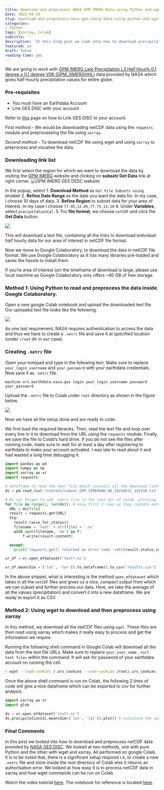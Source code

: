 ```yaml
---
title: Download and preprocess NASA GPM IMERG Data using Python and wget
date: 2022-04-20
slug: download-and-preprocess-nasa-gpm-imerg-data-using-python-and-wget
categories:
- Python
tags: [xarray, Colab]
subtitle: ''
description: 'In this blog post we look into how to download precipitation data from NASA website and process it with `xarray` and/or `wget`.'
featured: no
draft: false
reading-time: yes
---
```



We are going to work with [GPM IMERG Late Precipitation L3 Half Hourly 0.1 degree x 0.1 degree V06 (GPM_3IMERGHHL)](https://disc.gsfc.nasa.gov/datasets/GPM_3IMERGHHL_06/summary) data provided by NASA which gives half-hourly precipitation values for entire globe.


### Pre-requisites
- You must have an Earthdata Account
- Link GES DISC with your account

Refer to [this](https://daac.gsfc.nasa.gov/earthdata-login) page on how to Link GES DISC to your account.

*First method* - We would be downloading netCDF data using the `requests` module and preprocessing the file using `xarray`. 

*Second method* - To download netCDF file using wget and using `xarray` to preprocess and visualise the data. 

### Downloading link list

We first select the region for which we want to download the data by visiting the [GPM IMERG](https://disc.gsfc.nasa.gov/datasets/GPM_3IMERGHHL_06/summary) website and clicking on **subset/ Get Data** link at right corner. 
![GPM IMERG GES DESC website](https://i.imgur.com/3RH1ot2.png)

In the popup, select
1.  **Download Method** as `Get File Subsets using OPeNDAP` 
2. **Refine Date Range** as the date you want the data for. In my case, I choose 10 days of data.
3. **Refine Region** to subset data for your area of interest. In my case I choose `77.45,12.85,77.75,13.10`
4. Under **Variables**, select `precipitationCal`.
5. For **file format**, we choose `netCDF` and click the **Get Data** button.

![](https://i.imgur.com/xCp8Shs.png)

This will download a text file, containing all the links to download individual half hourly data for our area of interest in netCDF file format.

Now we move to Google Colaboratory, to download the data in netCDF file format. We use Google Colaboratory as it has many libraries pre-loaded and saves the hassle to install them.

If you're area of interest (or) the timeframe of download is large, please use local machine as Google Colaboratory only offers ~60 GB of free storage.

### Method 1: Using Python to read and preprocess the data inside Google Colaboratory.

Open a new google Colab notebook and upload the downloaded text file. Our uploaded text file looks like the following.

![](https://i.imgur.com/njlFhPT.png)

As one last requirement, NASA requires authentication to access the data and thus we have to create a `.netrc` file and save it at specified location (under `/root` dir in our case). 

### Creating `.netrc` file

Open your notepad and type in the following text. Make sure to replace `your_login_username` and `your_password` with your earthdata credentials. Now save it as `.netrc` file.

```
machine urs.earthdata.nasa.gov login your_login_username password your_password
```

Upload the `.netrc` file to Colab under `root` directory as shown in the figure below.

![](https://i.imgur.com/oZLeJuY.png)


Now we have all the setup done and are ready to code.

We first load the required libraries. Then, read the text file and loop over every line in it to download from the URL using the `requests` module. Finally, we save the file to Colab's hard drive. If you do not see the files after running code, make sure to wait for at least a day after registering to earthdata to make your account activated. I was late to read about it and had wasted a long time debugging it. 

```python
import pandas as pd
import numpy as np
import xarray as xr
import requests 

# dataframe to read the text file which contains all the download links
ds = pd.read_csv('/content/subset_GPM_3IMERGHH_06_20210611_142330.txt', header = None, sep = '\n')[0]

# Do not forget to add .netrc file in the root dir of Colab. printing `result` should return status code 200
for file in range(2, len(ds)): # skip first 2 rows as they contain metadata files
  URL = ds[file]
  result = requests.get(URL)
  try:
    result.raise_for_status()
    filename = 'test' + str(file) + '.nc'
    with open(filename, 'wb') as f:
        f.write(result.content)

  except:
    print('requests.get() returned an error code '+str(result.status_code))

xr_df = xr.open_mfdataset('test*.nc')

xr_df.mean(dim = ['lat', 'lon']).to_dataframe().to_csv('results.csv')

```
In the above snippet, what is interesting is the method `open_mfdataset` which takes in all the `netCDF` files and gives us a nice, compact output from which we can subset and further process our data.
Here, we take the average of all the values (precipitation) and convert it into a new dataframe. We are ready to export it as CSV.

### Method 2: Using wget to download and then preprocess using xarray

In this method, we download all the netCDF files using `wget`. These files are then read using xarray which makes it really easy to process and get the information we require. 


Running the following shell command in Google Colab will download all the data from the text file URLs. Make sure to replace `your_user_name` , `<url text file>` within the command. It will ask for password of your earthdata account on running the cell.

```sh
! wget --load-cookies /.urs_cookies --save-cookies /root/.urs_cookies --auth-no-challenge=on --user=your_user_name --ask-password --content-disposition -i <url text file>
```

Once the above shell command is run on Colab, the following 2 lines of code will give a nice dataframe which can be exported to csv for further analysis. 

```python
import xarray as xr
import glob

ds = xr.open_mfdataset('test*.nc')
ds.precipitationCal.mean(dim=('lon', 'lat')).plot() # calculate the average precipitation on a half-hourly basis.
```

### Final Comments

In this post we looked into how to download and preprocess netCDF data provided by [NASA GES DISC](https://disc.gsfc.nasa.gov/datasets/GPM_3IMERGHHL_06/summary).
We looked at two methods, one with pure Python and the other with wget and xarray. All performed on google Colab. 
It is to be noted that, there is a significant setup required i.e, to create a new `.netrc` file and store inside the root directory of Colab else it returns an authorisation error. We looked at how easy it is to process netCDF data in xarray and how wget commands can be run on Colab.

Watch the video tutorial [here](https://www.youtube.com/watch?v=T_Us4hJxSeI). The notebook for reference is located [here](https://Colab.research.google.com/drive/1VIKun8K3RT8VvcPJ7DE5uDDC10i10k1T?usp=sharing).


